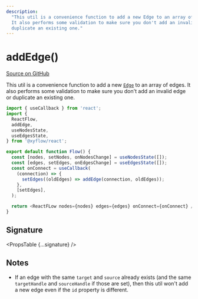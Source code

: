 ```yaml
---
description:
  "This util is a convenience function to add a new Edge to an array of edges.
  It also performs some validation to make sure you don't add an invalid edge or
  duplicate an existing one."
---
```



# addEdge()

[Source on GitHub](https://github.com/xyflow/xyflow/blob/main/packages/system/src/utils/edges/general.ts/#L100)

This util is a convenience function to add a new [`Edge`](/api-reference/types/edge) to an
array of edges. It also performs some validation to make sure you don't add an
invalid edge or duplicate an existing one.

```js
import { useCallback } from 'react';
import {
  ReactFlow,
  addEdge,
  useNodesState,
  useEdgesState,
} from '@xyflow/react';

export default function Flow() {
  const [nodes, setNodes, onNodesChange] = useNodesState([]);
  const [edges, setEdges, onEdgesChange] = useEdgesState([]);
  const onConnect = useCallback(
    (connection) => {
      setEdges((oldEdges) => addEdge(connection, oldEdges));
    },
    [setEdges],
  );

  return <ReactFLow nodes={nodes} edges={edges} onConnect={onConnect} />;
}
```

## Signature

<PropsTable {...signature} />

## Notes

- If an edge with the same `target` and `source` already exists (and the same
  `targetHandle` and `sourceHandle` if those are set), then this util won't add
  a new edge even if the `id` property is different.
